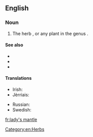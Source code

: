 ==English==

===Noun===
{{en-noun|head=[[lady]][['s]] [[mantle]]}}

# The herb {{taxlink|Alchemilla vulgaris|species}}, or any plant in the genus {{taxlink|Alchemilla|genus}}.

====See also====
* {{pedialite|Alchemilla}}
* {{specieslite|Alchemilla}}
* {{commonslite|Alchemilla vulgaris}}

====Translations====
{{trans-top|a herb}}
* Irish: {{t|ga|dearna Mhuire|f}}
* Jèrriais: {{t|roa-jer|pentecôte|f}}
{{trans-mid}}
* Russian: {{t+|ru|манже́тка|f|sc=Cyrl|tr=manžétka}}
* Swedish: {{t|sv|daggkåpa|c}}
{{trans-bottom}}

[[Category:en:Herbs]]

[[fr:lady's mantle]]
